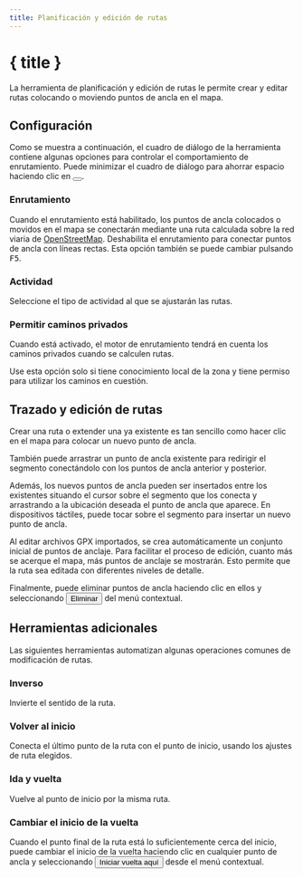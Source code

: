 ```yaml
---
title: Planificación y edición de rutas
---
```


<script>
</script>

# <Pencil size="24" class="inline-block" style="margin-bottom: 5px" /> { title }

La herramienta de planificación y edición de rutas le permite crear y editar rutas colocando o moviendo puntos de ancla en el mapa.

## Configuración

Como se muestra a continuación, el cuadro de diálogo de la herramienta contiene algunas opciones para controlar el comportamiento de enrutamiento.
Puede minimizar el cuadro de diálogo para ahorrar espacio haciendo clic en <button><SquareArrowUpLeft size="16" class="inline-block" style="margin-bottom: 2px" /></button>.

<div class="flex flex-row justify-center">
    <Routing minimizable={false} class="text-foreground p-3 border rounded-md shadow-lg" />
</div>

### <Route size="16" class="inline-block" style="margin-bottom: 2px" /> Enrutamiento

Cuando el enrutamiento está habilitado, los puntos de ancla colocados o movidos en el mapa se conectarán mediante una ruta calculada sobre la red viaria de <a href="https://www.openstreetmap.org" target="_blank">OpenStreetMap</a>.
Deshabilita el enrutamiento para conectar puntos de ancla con líneas rectas.
Esta opción también se puede cambiar pulsando <kbd>F5</kbd>.

### <Bike size="16" class="inline-block" style="margin-bottom: 2px" /> Actividad

Seleccione el tipo de actividad al que se ajustarán las rutas.

### <TriangleAlert size="16" class="inline-block" style="margin-bottom: 2px" /> Permitir caminos privados

Cuando está activado, el motor de enrutamiento tendrá en cuenta los caminos privados cuando se calculen rutas.

<DocsNote type="warning">

Use esta opción solo si tiene conocimiento local de la zona y tiene permiso para utilizar los caminos en cuestión.

</DocsNote>

## Trazado y edición de rutas

Crear una ruta o extender una ya existente es tan sencillo como hacer clic en el mapa para colocar un nuevo punto de ancla.

También puede arrastrar un punto de ancla existente para redirigir el segmento conectándolo con los puntos de ancla anterior y posterior.

Además, los nuevos puntos de ancla pueden ser insertados entre los existentes situando el cursor sobre el segmento que los conecta y arrastrando a la ubicación deseada el punto de ancla que aparece.
En dispositivos táctiles, puede tocar sobre el segmento para insertar un nuevo punto de ancla.

<DocsNote>

Al editar archivos GPX importados, se crea automáticamente un conjunto inicial de puntos de anclaje.
Para facilitar el proceso de edición, cuanto más se acerque el mapa, más puntos de anclaje se mostrarán.
Esto permite que la ruta sea editada con diferentes niveles de detalle.

</DocsNote>

Finalmente, puede eliminar puntos de ancla haciendo clic en ellos y seleccionando <button><Trash2 size="16" class="inline-block" style="margin-bottom: 4px" /> Eliminar</button> del menú contextual.

<DocsImage src="tools/routing" alt="Anchor points allow you to easily edit a route." />

## Herramientas adicionales

Las siguientes herramientas automatizan algunas operaciones comunes de modificación de rutas.

### <ArrowRightLeft size="16" class="inline-block" style="margin-bottom: 2px" /> Inverso

Invierte el sentido de la ruta.

### <Home size="16" class="inline-block" style="margin-bottom: 2px" /> Volver al inicio

Conecta el último punto de la ruta con el punto de inicio, usando los ajustes de ruta elegidos.

### <Repeat size="16" class="inline-block" style="margin-bottom: 2px" /> Ida y vuelta

Vuelve al punto de inicio por la misma ruta.

### <CirclePlay size="16" class="inline-block" style="margin-bottom: 2px" /> Cambiar el inicio de la vuelta

Cuando el punto final de la ruta está lo suficientemente cerca del inicio, puede cambiar el inicio de la vuelta haciendo clic en cualquier punto de ancla y seleccionando <button><CirclePlay size="16" class="inline-block" style="margin-bottom: 2px" /> Iniciar vuelta aquí</button> desde el menú contextual.
